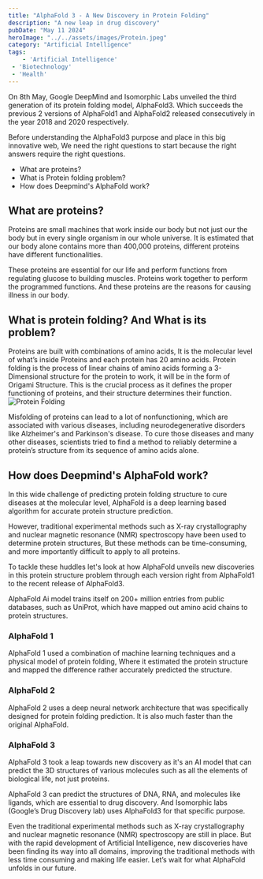 ```yaml
---
title: "AlphaFold 3 - A New Discovery in Protein Folding"
description: "A new leap in drug discovery"
pubDate: "May 11 2024"
heroImage: "../../assets/images/Protein.jpeg"
category: "Artificial Intelligence"
tags: 
	- 'Artificial Intelligence'
 - 'Biotechnology'
 - 'Health'
---
```


On 8th May, Google DeepMind and Isomorphic Labs unveiled the third generation of its protein folding model, AlphaFold3. Which succeeds the previous 2 versions of AlphaFold1 and AlphaFold2 released consecutively in the year 2018 and 2020 respectively.

Before understanding the AlphaFold3 purpose and place in this big innovative web, We need the right questions to start because the right answers require the right questions.

- What are proteins?
- What is Protein folding problem?
- How does Deepmind's AlphaFold work?

## What are proteins?

Proteins are small machines that work inside our body but not just our the body but in every single organism in our whole universe. It is estimated that our body alone contains more than 400,000 proteins, different proteins have different functionalities.

These proteins are essential for our life and perform functions from regulating glucose to building muscles. Proteins work together to perform the programmed functions. And these proteins are the reasons for causing illness in our body.

## What is protein folding? And What is its problem?

Proteins are built with combinations of amino acids, It is the molecular level of what’s inside Proteins and each protein has 20 amino acids. Protein folding is the process of linear chains of amino acids forming a 3-Dimensional structure for the protein to work, it will be in the form of Origami Structure. This is the crucial process as it defines the proper functioning of proteins, and their structure determines their function.
![Protein Folding](src/assets/images/Proteinfolding.png)

Misfolding of proteins can lead to a lot of nonfunctioning, which are associated with various diseases, including neurodegenerative disorders like Alzheimer's and Parkinson's disease.
To cure those diseases and many other diseases, scientists tried to find a method to reliably determine a protein’s structure from its sequence of amino acids alone.

## How does Deepmind's AlphaFold work?

In this wide challenge of predicting protein folding structure to cure diseases at the molecular level, AlphaFold is a deep learning based algorithm for accurate protein structure prediction.

However, traditional experimental methods such as X-ray crystallography and nuclear magnetic resonance (NMR) spectroscopy have been used to determine protein structures, But these methods can be time-consuming, and more importantly difficult to apply to all proteins.

To tackle these huddles let's look at how AlphaFold unveils new discoveries in this protein structure problem through each version right from AlphaFold1 to the recent release of AlphaFold3.

AlphaFold Ai model trains itself on 200+ million entries from public databases, such as UniProt, which have mapped out amino acid chains to protein structures.

### AlphaFold 1

AlphaFold 1 used a combination of machine learning techniques and a physical model of protein folding, Where it estimated the protein structure and mapped the difference rather accurately predicted the structure.

### AlphaFold 2

AlphaFold 2 uses a deep neural network architecture that was specifically designed for protein folding prediction. It is also much faster than the original AlphaFold.

### AlphaFold 3

AlphaFold 3 took a leap towards new discovery as it's an AI model that can predict the 3D structures of various molecules such as all the elements of biological life, not just proteins.

AlphaFold 3 can predict the structures of DNA, RNA, and molecules like ligands, which are essential to drug discovery. And Isomorphic labs (Google’s Drug Discovery lab) uses AlphaFold3 for that specific purpose.

Even the traditional experimental methods such as X-ray crystallography and nuclear magnetic resonance (NMR) spectroscopy are still in place. But with the rapid development of Artificial Intelligence, new discoveries have been finding its way into all domains, improving the traditional methods with less time consuming and making life easier. Let’s wait for what AlphaFold unfolds in our future.

